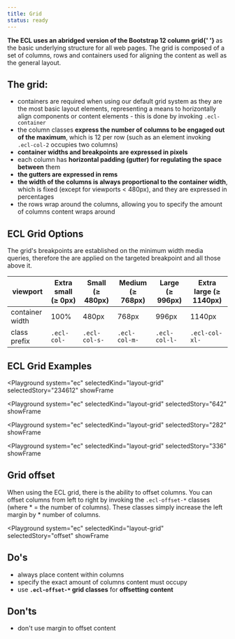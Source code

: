 ```yaml
---
title: Grid
status: ready
---
```



<Paragraph size="lead">
  <strong>
    The ECL uses an abridged version of the Bootstrap 12 column grid{' '}
  </strong>
  as the basic underlying structure for all web pages. The grid is composed of a
  set of columns, rows and containers used for aligning the content as well as the
  general layout.
</Paragraph>

## The grid:

- containers are required when using our default grid system as they are the most basic layout elements, representing a means to horizontally align components or content elements - this is done by invoking `.ecl-container`
- the column classes **express the number of columns to be engaged out of the maximum**, which is 12 per row (such as an element invoking `.ecl-col-2` occupies two columns)
- **container widths and breakpoints are expressed in pixels**
- each column has **horizontal padding (gutter) for regulating the space between** them
- **the gutters are expressed in rems**
- **the width of the columns is always proportional to the container width**, which is fixed (except for viewports < 480px), and they are expressed in percentages
- the rows wrap around the columns, allowing you to specify the amount of columns content wraps around

## ECL Grid Options

The grid's breakpoints are established on the minimum width media queries, therefore the are applied on the targeted breakpoint and all those above it.

| viewport        | Extra small (≥ 0px) | Small (≥ 480px) | Medium (≥ 768px) | Large (≥ 996px) | Extra large (≥ 1140px) |
| --------------- | ------------------- | --------------- | ---------------- | --------------- | ---------------------- |
| container width | 100%                | 480px           | 768px            | 996px           | 1140px                 |
| class prefix    | `.ecl-col-`         | `.ecl-col-s-`   | `.ecl-col-m-`    | `.ecl-col-l-`   | `.ecl-col-xl-`         |

## ECL Grid Examples

<Playground
  system="ec"
  selectedKind="layout-grid"
  selectedStory="234612"
  showFrame
>
  <Html markup={example234612} />
</Playground>

<Playground
  system="ec"
  selectedKind="layout-grid"
  selectedStory="642"
  showFrame
>
  <Html markup={example642} />
</Playground>

<Playground
  system="ec"
  selectedKind="layout-grid"
  selectedStory="282"
  showFrame
>
  <Html markup={example282} />
</Playground>

<Playground
  system="ec"
  selectedKind="layout-grid"
  selectedStory="336"
  showFrame
>
  <Html markup={example336} />
</Playground>

## Grid offset

When using the ECL grid, there is the ability to offset columns. You can offset columns from left to right by invoking the `.ecl-offset-*` classes (where \* = the number of columns). These classes simply increase the left margin by \* number of columns.

<Playground
  system="ec"
  selectedKind="layout-grid"
  selectedStory="offset"
  showFrame
>
  <Html markup={offset} />
</Playground>

## Do's

- always place content within columns
- specify the exact amount of columns content must occupy
- use **`.ecl-offset-*` grid classes** for **offsetting content**

## Don'ts

- don't use margin to offset content

